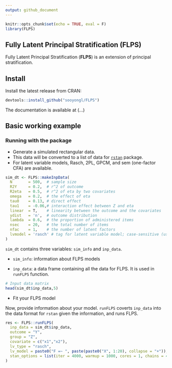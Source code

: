 ```yaml
---
output: github_document
---
```


```r
knitr::opts_chunk$set(echo = TRUE, eval = F)
library(FLPS)
```

## Fully Latent Principal Stratification (FLPS)

Fully Latent Principal Stratification (**FLPS**) is an extension of principal stratification.

## Install

Install the latest release from CRAN:

```r
devtools::install_github("sooyongl/FLPS")
```

The documentation is available at (...)

## Basic working example

### Running with the package

- Generate a simulated rectangular data.
- This data will be converted to a list of data for [`rstan`](https://github.com/stan-dev/rstan) package.
- For latent variable models, Rasch, 2PL, GPCM, and sem (one-factor CFA) are available.


```r
sim_dt <- FLPS::makeInpData(
  N       = 500,  # sample size
  R2Y     = 0.2,  # r^2 of outcome
  R2eta   = 0.5,  # r^2 of eta by two covariates
  omega   = 0.2,  # the effect of eta
  tau0    = 0.13, # direct effect
  tau1    = -0.06,# interaction effect between Z and eta
  linear  = T,    # linearity between the outcome and the covariates
  ydist   = 'n',  # outcome distribution
  lambda  = 0.6,  # the proportion of administered items
  nsec    = 20,   # the total number of items
  nfac    = 1,    # the number of latent factors
  lvmodel = 'rasch' # tag for latent variable model; case-sensitive (use lower-case letters)
)

```

`sim_dt` contains three variables: `sim_info` and `inp_data`. 

- `sim_info`: information about FLPS models

- `inp_data`: a data frame containing all the data for FLPS. It is used in `runFLPS` function.

```r
# Input data matrix
head(sim_dt$inp_data,5)
```

- Fit your FLPS model

Now, provide information about your model. `runFLPS` coverts `inp_data` into the data format for `rstan` given the information, and runs FLPS.

```r
res <- FLPS::runFLPS(
  inp_data = sim_dt$inp_data,
  outcome = "Y",
  group = "Z",
  covariate = c("x1","x2"),
  lv_type = "rasch",
  lv_model = paste0("F =~ ", paste(paste0("X", 1:20), collapse = "+")),
  stan_options = list(iter = 4000, warmup = 1000, cores = 1, chains = 4)
)

```

